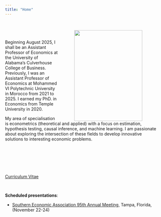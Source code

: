 ```yaml
---
title: "Home"
---
```

<br>


<IMG SRC="Emmanuel_Selorm_Tsyawo2018.jpg" style="width:225px;height:300px;" ALIGN="right" HSPACE="50"/> 

<br>

Beginning August 2025, I shall be an Assistant Professor of Economics at the University of Alabama's Culverhouse College of Business. Previously, I was an Assistant Professor of Economics at Mohammed VI Polytechnic University in Morocco from 2021 to 2025. I earned my PhD. in Economics from Temple University in 2020.

My area of specialisation is econometrics (theoretical and applied) with a focus on estimation, hypothesis testing, causal inference, and machine learning. I am passionate about exploring the intersection of these fields to develop innovative solutions to interesting economic problems.

<br>

<br>

<!--
<a href="Tsyawo_JMP.pdf#" class="download" title="Download JMP as PDF">Job Market Paper</a>
-->

<br>

<a href="Tsyawo_CV.pdf#" class="download" title="Download CV as PDF">Curriculum Vitae</a>			

<br>

<!--Email: estsyawo[at]temple[dot]edu, estsyawo[at]gmail[dot]com
**Email**: estsyawo [at] gmail [dot] com

**Address**: Université Mohammed VI Polytechnique, 

Faculté de Gouvernance, Sciences Economiques et Sociales (FGSES)

Technopolis, Rocade Rabat-Salé, Morocco

Department of Economics, Finance and Legal Studies
Culverhouse College of Business
University of Alabama
Box 870224
Tuscaloosa, AL 35487-0224 

<br>

-->

**Scheduled presentations**: 

* [Southern Economic Association 95th Annual Meeting](https://southerneconomic.org/conference/call-for-papers/), Tampa, Florida, (November 22-24)

<!--

* [2025 World Congress of the Econometric Society (ESWC 2025)](https://www.eswc2025.org/), Seoul, Korea, (August 18-22, 2025)

* [The 19th World Conference of the Spatial Econometrics Association (SEA 2025)](https://sites.google.com/site/jefconference/), Rabat, Morocco, (May 5-6 2025)

* The 29th International Panel Data Conference (IPDC), Orléans, France (July 2024)

* Bernoulli-IMS 11th World Congress in Probability and Statistics, Bochum, Germany (August 2024)

* European Summer Meeting of the Econometric Society, Rotterdam, Netherlands (August, 2024)

* The 18th International Joint Conference on Computational and Financial Econometrics (CFE) and Computational and Methodological Statistics (CMStatistics), CFE-CMStatistics 2024, London (14-16 December 2024)

-->


